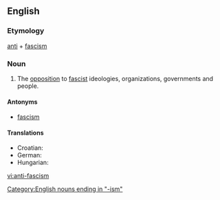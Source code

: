 {{wikipedia}}
==English==

===Etymology===
[[anti]] + [[fascism]]

===Noun===
{{infl|en|noun}}

# The [[opposition]] to [[fascist]] ideologies, organizations, governments and people.

====Antonyms====
* [[fascism]]

====Translations====
{{trans-top|the opposition to fascist ideologies}}
* Croatian: {{t-|hr|antifašizam|m}}
* German: {{t-|de|Antifaschismus|m}}
* Hungarian: {{t|hu|antifasizmus}}
{{trans-mid}}
{{trans-bottom}}

[[Category:English nouns ending in "-ism"]]

[[vi:anti-fascism]]
